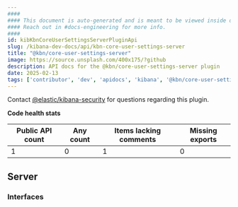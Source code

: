 ```yaml
---
####
#### This document is auto-generated and is meant to be viewed inside our experimental, new docs system.
#### Reach out in #docs-engineering for more info.
####
id: kibKbnCoreUserSettingsServerPluginApi
slug: /kibana-dev-docs/api/kbn-core-user-settings-server
title: "@kbn/core-user-settings-server"
image: https://source.unsplash.com/400x175/?github
description: API docs for the @kbn/core-user-settings-server plugin
date: 2025-02-13
tags: ['contributor', 'dev', 'apidocs', 'kibana', '@kbn/core-user-settings-server']
---
```




Contact [@elastic/kibana-security](https://github.com/orgs/elastic/teams/kibana-security) for questions regarding this plugin.

**Code health stats**

| Public API count  | Any count | Items lacking comments | Missing exports |
|-------------------|-----------|------------------------|-----------------|
| 1 | 0 | 1 | 0 |

## Server

### Interfaces
<DocDefinitionList data={kbnCoreUserSettingsServerObj.server.interfaces}/>

